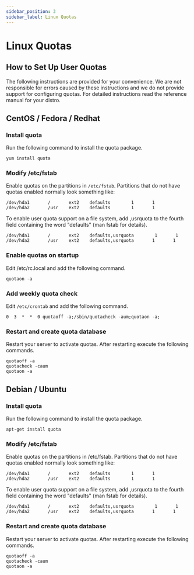 ```yaml
---
sidebar_position: 3
sidebar_label: Linux Quotas
---
```


# Linux Quotas

## How to Set Up User Quotas

The following instructions are provided for your convenience. We are not responsible for errors caused by these instructions and we do not provide support for configuring quotas. For detailed instructions read the reference manual for your distro.

## CentOS / Fedora / Redhat

### Install quota

Run the following command to install the quota package.

```
yum install quota
```

### Modify /etc/fstab

Enable quotas on the partitions in `/etc/fstab`. Partitions that do not have quotas enabled normally look something like:

```
/dev/hda1       /       ext2    defaults        1       1
/dev/hda2       /usr    ext2    defaults        1       1
```

To enable user quota support on a file system, add ,usrquota to the fourth field containing the word "defaults" (man fstab for details).

```
/dev/hda1       /       ext2    defaults,usrquota        1       1
/dev/hda2       /usr    ext2    defaults,usrquota       1       1
```

### Enable quotas on startup

Edit /etc/rc.local and add the following command.

```
quotaon -a
```

### Add weekly quota check

Edit `/etc/crontab` and add the following command.

```
0  3  *  *  0 quotaoff -a;/sbin/quotacheck -aum;quotaon -a;
```

### Restart and create quota database

Restart your server to activate quotas. After restarting execute the following commands.

```
quotaoff -a
quotacheck -caum
quotaon -a
```

## Debian / Ubuntu

### Install quota

Run the following command to install the quota package.

```
apt-get install quota
```

### Modify /etc/fstab

Enable quotas on the partitions in /etc/fstab. Partitions that do not have quotas enabled normally look something like:

```
/dev/hda1       /       ext2    defaults        1       1
/dev/hda2       /usr    ext2    defaults        1       1
```

To enable user quota support on a file system, add ,usrquota to the fourth field containing the word "defaults" (man fstab for details).

```
/dev/hda1       /       ext2    defaults,usrquota        1       1
/dev/hda2       /usr    ext2    defaults,usrquota       1       1
```

### Restart and create quota database

Restart your server to activate quotas. After restarting execute the following commands.

```
quotaoff -a
quotacheck -caum
quotaon -a
```